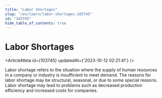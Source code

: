 ```yaml
---
title: "Labor Shortages"
slug: "/en/learn/labor-shortages-103745"
id: "103745"
hide_table_of_contents: true
---
```



# Labor Shortages

<ArticleMeta id={103745} updatedAt={'2023-10-12 02:21:41'} />
<div className='border-solid border-b border-t-0 my-4 border-[var(--ifm-color-gray-300)]' />

Labor shortage refers to the situation where the supply of human resources in a company or industry is insufficient to meet demand. The reasons for labor shortage may be structural, seasonal, or due to some special reasons. Labor shortage may lead to problems such as decreased production efficiency and increased costs for companies.
